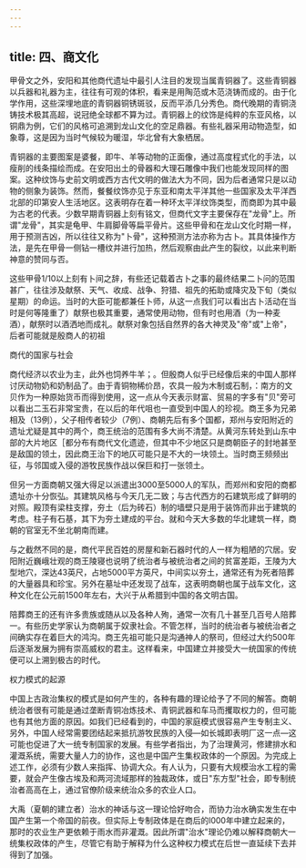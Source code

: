 ```yaml
---
---
---
```

title: 四、商文化
---



甲骨文之外，安阳和其他商代遗址中最引人注目的发现当属青铜器了。这些青铜器以兵器和礼器为主，往往有可观的体积，看来是用陶范或木范浇铸而成的。由于化学作用，这些深埋地底的青铜器铜锈斑驳，反而平添几分秀色。商代晚期的青铜浇铸技术极其高超，说冠绝全球都不算为过。青铜器上的纹饰是纯粹的东亚风格，以铜鼎为例，它们的风格可追溯到龙山文化的空足鼎器。有些礼器采用动物造型，如象尊，这是因为当时气候较为暖湿，华北曾有大象栖居。

青铜器的主要图案是婆餐，即牛、羊等动物的正面像，通过高度程式化的手法，以瘦削的线条描绘而成。在安阳出土的骨器和大理石雕像中我们也能发现同样的图案。这种纹饰与史前文明或西方古代文明的做法大为不同，因为后者通常只是以动物的侧象为装饰。然而，餐餐纹饰亦见于东亚和南太平洋其他一些国家及太平洋西北部的印第安人生活地区。这表明存在着一种环太平洋纹饰类型，而商即为其中最为古老的代表。少数早期青铜器上刻有铭文，但商代文字主要保存在"龙骨"上。所谓"龙骨"，其实是龟甲、牛肩脚骨等扁平骨片。这些甲骨和在龙山文化时期一样，用于预测吉凶，所以往往又称为"卜骨"，这种预测方法亦称为古卜。其具体操作方法，是先在甲骨一侧钻一槽纹并进行加热，然后观察由此产生的裂纹，以此来判断神意的赞同与否。

这些甲骨1/10以上刻有卜间之辞，有些还记载着古卜之事的最终结果二卜问的范围甚广，往往涉及献祭、天气、收成、战争、狩猎、祖先的拓助或降灾及下旬（类似星期）的命运。当时的大臣可能都兼任卜师，从这一点我们可以看出古卜活动在当时是何等隆重了）献祭也极其重要，通常使用动物，但有时也用酒（为一种麦酒），献祭时以酒洒地而成礼。献祭对象包括自然界的各大神灵及"帝"或"上帝"，后者可能就是殷商人的初祖

商代的国家与社会



商代经济以农业为主，此外也饲养牛羊；。但殷商人似乎已经像后来的中国人那样讨厌动物奶和奶制品了。由于青铜物稀价昂，农具一般为木制或石制，：南方的文贝作为一种原始货币而得到使用，这一点从今天表示财富、贸易的字多有"贝"旁可以看出二玉石非常宝贵，在以后的年代咀也一直受到中国人的珍视。商王多为兄弟相及（13例），父子相传者较少（7例）、商朝先后有多个国都，郑州与安阳附近的遗址尤疑是其中的两个，商王统治的范围有多大尚不清楚。从黄河东转处到山东中部的大片地区［都分布有商代文化遗迹，但其中不少地区只是商朝臣子的封地甚至是敌国的领土，因此商王治下的地仄可能只是不大的一块领土。当时商王频频出征，与邻国或入侵的游牧民族作战以保巨和打一张领土。

但另一方面商朝又强大得足以派遣出3000至5000人的军队，而郑州和安阳的商都遗址亦十分恢弘。其建筑风格与今天几无二致；与古代西方的石建筑形成了鲜明的对照。殿顶有梁柱支撑，夯土（后为砖石）制的墙壁只是用于装饰而非出于建筑的考虑。柱子有石基，其下为夯土建成的平台。就和今天大多数的华北建筑一样，商朝的官室无不坐北朝南而建。

与之截然不同的是，商代平民百姓的房屋和新石器时代的人一样为粗陋的穴居。安阳附近巍峨壮观的商王陵寝也说明了统治者与被统治者之间的贫富差距，王陵为大型地穴，深达43英尺，占地5000平方英尺，中间实以夯土，通常还有为死者陪葬的大量器具和珍宝。另外在墓址中还发现了战车，这表明商朝也属于战车文化，这种文化在公元前1500年左右，大兴于从希腊到中国的各文明古国。

陪葬商王的还有许多贵族或随从以及各种人殉，通常一次有几十甚至几百号人陪葬一。有些历史学家认为商朝属于奴隶社会。不管怎样，当时的统治者与被统治者之间确实存在着巨大的鸿沟。商王先祖可能只是沟通神人的祭司，但经过大约500年后逐渐发展为拥有崇高威权的君主。这样看来，中国建立并接受大一统国家的传统便可以上溯到极古的时代。

权力模式的起源

中国上古政治集权的模式是如何产生的，各种有趣的理论给予了不同的解答。商朝统治者很有可能是通过垄断青铜冶炼技术、青铜武器和车马而攫取权力的，但可能也有其他方面的原因。如我们已经看到的，中国的家庭模式很容易产生专制主义、另外，中国人经常需要团结起来抵抗游牧民族的入侵―如长城即表明厂这一点―这可能也促进了大一统专制国家的发展。有些学者指出，为了治理黄河，修建排水和灌溉系统，需要大量人力的协作，这也是中国产生集权政体的一个原因。为完成上述工作，必须有少数人来指挥、协调大众。有人认为，只要有大规模治水工程的需要，就会产生像古埃及和两河流域那样的独裁政体，或日"东方型"社会，即专制统治者高高在上，通过官僚阶级来统治众多的农业人口。

大禹（夏朝的建立者）治水的神话与这一理论恰好吻合，而协力治水确实发生在中国产生第一个帝国的前夜。但实际上专制政体是在商后的l000年中建立起来的，那时的农业生产更依赖于雨水而非灌溉。因此所谓"治水"理论仍难以解释商朝大一统集权政体的产生，尽管它有助于解释为什么这种权力模式在后世一直延续下去并得到了加强。